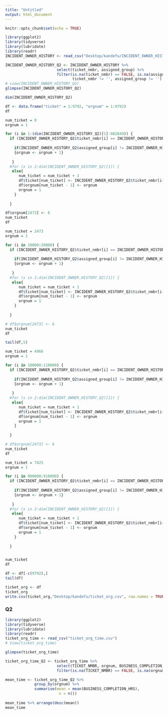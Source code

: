 ```yaml
---
title: "Untitled"
output: html_document
---
```


```r
knitr::opts_chunk$set(echo = TRUE)
```

```r
library(ggplot2)
library(tidyverse)
library(lubridate)
library(readr)
INCIDENT_OWNER_HISTORY <- read_csv("Desktop/kandefu/INCIDENT_OWNER_HISTORY.csv")
```


```r
INCIDENT_OWNER_HISTORY_Q2 <- INCIDENT_OWNER_HISTORY %>%
                       select(ticket_nmbr, assigned_group) %>%
                       filter(is.na(ticket_nmbr) == FALSE, is.na(assigned_group)==FALSE,
                              ticket_nmbr != '', assigned_group != '')
# view(INCIDENT_OWNER_HISTORY_Q2)
glimpse(INCIDENT_OWNER_HISTORY_Q2)
```
```r
dim(INCIDENT_OWNER_HISTORY_Q2)
```


```r
df <- data.frame("ticket" = 1:9792, "orgnum" = 1:9792)
df
```


```r
num_ticket = 0
orgnum = 1 

for (i in 1:(dim(INCIDENT_OWNER_HISTORY_Q2)[1]-982849)) { 
  if (INCIDENT_OWNER_HISTORY_Q2$ticket_nmbr[i] == INCIDENT_OWNER_HISTORY_Q2$ticket_nmbr[i+1]){
    
    if(INCIDENT_OWNER_HISTORY_Q2$assigned_group[i] != INCIDENT_OWNER_HISTORY_Q2$assigned_group[i+1])
    {orgnum <- orgnum + 1}
    
   }
  #for (x in 2:dim(INCIDENT_OWNER_HISTORY_Q2)[1]) {
   else{
      num_ticket = num_ticket + 1
      df$ticket[num_ticket] <- INCIDENT_OWNER_HISTORY_Q2$ticket_nmbr[i+1]
      df$orgnum[num_ticket - 1] <- orgnum
      orgnum = 1
    }
    
  }

df$orgnum[2473] <- 6
num_ticket
df

```




```r
num_ticket = 2473
orgnum = 1 

for (i in 10000:20000) { 
  if (INCIDENT_OWNER_HISTORY_Q2$ticket_nmbr[i] == INCIDENT_OWNER_HISTORY_Q2$ticket_nmbr[i+1]){
    
    if(INCIDENT_OWNER_HISTORY_Q2$assigned_group[i] != INCIDENT_OWNER_HISTORY_Q2$assigned_group[i+1])
    {orgnum <- orgnum + 1}
    
   }
  #for (x in 2:dim(INCIDENT_OWNER_HISTORY_Q2)[1]) {
   else{
      num_ticket = num_ticket + 1
      df$ticket[num_ticket] <- INCIDENT_OWNER_HISTORY_Q2$ticket_nmbr[i+1]
      df$orgnum[num_ticket - 1] <- orgnum
      orgnum = 1
    }
    
  }

# df$orgnum[2473] <- 6
num_ticket
df

```
```r
tail(df,5)
```

```r
num_ticket = 4966
orgnum = 1 

for (i in 100000:110000) { 
  if (INCIDENT_OWNER_HISTORY_Q2$ticket_nmbr[i] == INCIDENT_OWNER_HISTORY_Q2$ticket_nmbr[i+1]){
    
    if(INCIDENT_OWNER_HISTORY_Q2$assigned_group[i] != INCIDENT_OWNER_HISTORY_Q2$assigned_group[i+1])
    {orgnum <- orgnum + 1}
    
   }
  #for (x in 2:dim(INCIDENT_OWNER_HISTORY_Q2)[1]) {
   else{
      num_ticket = num_ticket + 1
      df$ticket[num_ticket] <- INCIDENT_OWNER_HISTORY_Q2$ticket_nmbr[i+1]
      df$orgnum[num_ticket - 1] <- orgnum
      orgnum = 1
    }
    
  }

# df$orgnum[2473] <- 6
num_ticket
df

```
```r
num_ticket = 7425
orgnum = 1 

for (i in 900000:910000) { 
  if (INCIDENT_OWNER_HISTORY_Q2$ticket_nmbr[i] == INCIDENT_OWNER_HISTORY_Q2$ticket_nmbr[i+1]){
    
    if(INCIDENT_OWNER_HISTORY_Q2$assigned_group[i] != INCIDENT_OWNER_HISTORY_Q2$assigned_group[i+1])
    {orgnum <- orgnum + 1}
    
   }
  #for (x in 2:dim(INCIDENT_OWNER_HISTORY_Q2)[1]) {
   else{
      num_ticket = num_ticket + 1
      df$ticket[num_ticket] <- INCIDENT_OWNER_HISTORY_Q2$ticket_nmbr[i+1]
      df$orgnum[num_ticket - 1] <- orgnum
      orgnum = 1
    }
    
  }


num_ticket
df
```

```r
df <- df[-c(9792),]
tail(df)
```
```r
ticket_org <- df
ticket_org
write.csv(ticket_org,"Desktop/kandefu/ticket_org.csv", row.names = TRUE)
```

### Q2

```{r， include=FALSE}
library(ggplot2)
library(tidyverse)
library(lubridate)
library(readr)
ticket_org_time <- read_csv("ticket_org_time.csv")
# View(ticket_org_time)
```

```r
glimpse(ticket_org_time)
```


```r
ticket_org_time_Q2 <- ticket_org_time %>%
                       select(TICKET_NMBR, orgnum, BUSINESS_COMPLETION_HRS) %>%
                       filter(is.na(TICKET_NMBR) == FALSE, is.na(orgnum)==FALSE,              is.na(BUSINESS_COMPLETION_HRS) == FALSE)

mean_time <- ticket_org_time_Q2 %>% 
             group_by(orgnum) %>%
             summarise(mean = mean(BUSINESS_COMPLETION_HRS),
                        n = n())
             
mean_time %>% arrange(desc(mean))
mean_time
```

```r

```


